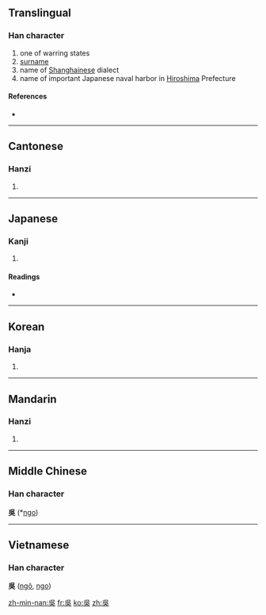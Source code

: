 {{see|吴|呉}}
==Translingual==

===Han character===
{{Han char|rn=30|rad=口|as=04|sn=7|four=2680<sub>1</sub>|canj=口女弓大 (RVNK)}}

# one of warring states
# [[surname]]
# name of [[Shanghai]]nese dialect
# name of important Japanese naval harbor in [[Hiroshima]] Prefecture

====References====
* {{Han ref|kx=0179.040|dkj=03365|dj=0396.150|hdz=10595.080|uh=5433|ud=21555|bh=A764|bd=42852}}

----

==Cantonese==

===Hanzi===
{{yue-hanzi|jyut=|y=ng4}}

# {{defn|Cantonese}}

----

==Japanese==

===Kanji===
{{ja-kanji|grade=|rs=口04}}

# {{defn|Japanese}}

====Readings====
* {{ja-readings|on=[[ご]] (go)|kun=[[くれ]] (kure), [[くれる]] (kureru)}}

----

==Korean==

===Hanja===
{{ko-hanja|hangeul=[[오]], [[호]]|rv=o, ho|mr=o, ho}}

# {{defn|Korean}}

----

==Mandarin==

===Hanzi===
{{cmn-hanzi|sim=吴|pin=[[nà]] ([[na4]]), [[wú]] ([[wu2]])|wg=na<sup>4</sup>, wu<sup>2</sup>}}

# {{defn|Mandarin}}

----

==Middle Chinese==
===Han character===
'''吳''' (*[[ngo]])<!--asterisk indicates that this is a reconstructed pronunciation-->

----

==Vietnamese==
===Han character===
'''吳''' ([[ngô]], [[ngo]])

[[zh-min-nan:吳]]
[[fr:吳]]
[[ko:吳]]
[[zh:吳]]